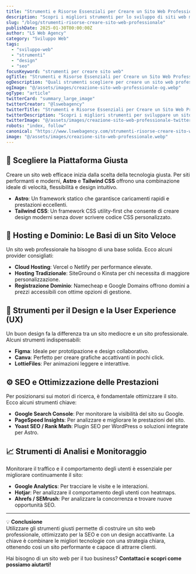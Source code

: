 ```yaml
---
title: "Strumenti e Risorse Essenziali per Creare un Sito Web Professionale"
description: "Scopri i migliori strumenti per lo sviluppo di siti web moderni e performanti. Dall'hosting al design, una guida completa per migliorare la tua presenza online."
slug: "/blog/strumenti-risorse-creare-sito-web-professionale"
publishDate: 2025-01-30T00:00:00Z
author: "LS Web Agency"
category: "Sviluppo Web"
tags:
  - "sviluppo-web"
  - "strumenti"
  - "design"
  - "seo"
focusKeyword: "strumenti per creare sito web"
ogTitle: "Strumenti e Risorse Essenziali per Creare un Sito Web Professionale"
ogDescription: "Quali strumenti scegliere per creare un sito web professionale? Hosting, CMS, design e ottimizzazione SEO: ecco la guida completa."
ogImage: "@/assets/images/creazione-sito-web-professionale-og.webp"
ogType: "article"
twitterCard: "summary_large_image"
twitterCreator: "@lswebagency"
twitterTitle: "Strumenti e Risorse Essenziali per Creare un Sito Web Professionale"
twitterDescription: "Scopri i migliori strumenti per sviluppare un sito web professionale e migliorare la tua presenza online."
twitterImage: "@/assets/images/creazione-sito-web-professionale-twitter.webp"
robots: "index, follow"
canonical: "https://www.lswebagency.com/strumenti-risorse-creare-sito-web-professionale"
image: "@/assets/images/creazione-sito-web-professionale.webp"
---
```


## 🔹 Scegliere la Piattaforma Giusta

Creare un sito web efficace inizia dalla scelta della tecnologia giusta. Per siti performanti e moderni, **Astro** e **Tailwind CSS** offrono una combinazione ideale di velocità, flessibilità e design intuitivo.  

- **Astro**: Un framework statico che garantisce caricamenti rapidi e prestazioni eccellenti.
- **Tailwind CSS**: Un framework CSS utility-first che consente di creare design moderni senza dover scrivere codice CSS personalizzato.

## 🚀 Hosting e Dominio: Le Basi di un Sito Veloce

Un sito web professionale ha bisogno di una base solida. Ecco alcuni provider consigliati:

- **Cloud Hosting**: Vercel o Netlify per performance elevate.
- **Hosting Tradizionale**: SiteGround o Kinsta per chi necessita di maggiore personalizzazione.
- **Registrazione Dominio**: Namecheap e Google Domains offrono domini a prezzi accessibili con ottime opzioni di gestione.

## 🎨 Strumenti per il Design e la User Experience (UX)

Un buon design fa la differenza tra un sito mediocre e un sito professionale. Alcuni strumenti indispensabili:

- **Figma**: Ideale per prototipazione e design collaborativo.
- **Canva**: Perfetto per creare grafiche accattivanti in pochi click.
- **LottieFiles**: Per animazioni leggere e interattive.

## ⚙️ SEO e Ottimizzazione delle Prestazioni

Per posizionarsi sui motori di ricerca, è fondamentale ottimizzare il sito. Ecco alcuni strumenti chiave:

- **Google Search Console**: Per monitorare la visibilità del sito su Google.
- **PageSpeed Insights**: Per analizzare e migliorare le prestazioni del sito.
- **Yoast SEO / Rank Math**: Plugin SEO per WordPress o soluzioni integrate per Astro.

## 📈 Strumenti di Analisi e Monitoraggio

Monitorare il traffico e il comportamento degli utenti è essenziale per migliorare continuamente il sito:

- **Google Analytics**: Per tracciare le visite e le interazioni.
- **Hotjar**: Per analizzare il comportamento degli utenti con heatmaps.
- **Ahrefs / SEMrush**: Per analizzare la concorrenza e trovare nuove opportunità SEO.

---

💡 **Conclusione**  
Utilizzare gli strumenti giusti permette di costruire un sito web professionale, ottimizzato per la SEO e con un design accattivante. La chiave è combinare le migliori tecnologie con una strategia chiara, ottenendo così un sito performante e capace di attrarre clienti.

Hai bisogno di un sito web per il tuo business? **Contattaci e scopri come possiamo aiutarti!**
